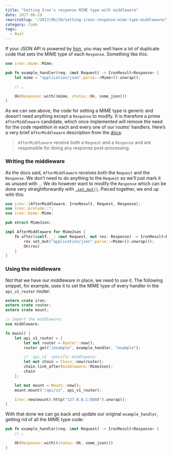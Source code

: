 ```yaml
---
title: "Setting Iron’s response MIME type with middleware"
date: 2017-06-29
rewriteSlug: "/2017/06/29/setting-irons-response-mime-type-middleware/"
category: Code
tags:
  - Rust
---
```


If your JSON API is powered by [Iron](http://ironframework.io/), you may well have a lot of duplicate code that sets the MIME type of each `Response`. Something like this:

```rust
use iron::mime::Mime;

pub fn example_handler(req: &mut Request) -> IronResult<Response> {
    let mime = "application/json".parse::<Mime>().unwrap();

    // …

    Ok(Response::with((mime, status::Ok, some_json)))
}
```

As we can see above, the code for setting a MIME type is generic and doesn’t need anything except a `Response` to modify. It is therefore a prime `AfterMiddleware` candidate, which once implemented will remove the need for the code repetition in each and every one of our routes’ handlers. Here’s a very brief `AfterMiddleware` description from the [docs](https://docs.rs/iron/0.5.1/iron/middleware/trait.AfterMiddleware.html):

> `AfterMiddleware` receive both a `Request` and a `Response` and are responsible for doing any response post-processing.

### Writing the middleware

As the docs said, `AfterMiddleware` receives both the `Request` and the `Response`. We don’t need to do anything to the `Request` so we’ll just mark it as unused with `_`. We do however want to modify the `Response` which can be done very straightforwardly with [`.set_mut()`](https://docs.rs/iron/0.5.1/iron/trait.Set.html#method.set_mut). Pieced together, we end up with this:

```rust:title=src/middleware.rs
use iron::{AfterMiddleware, IronResult, Request, Response};
use iron::prelude::*;
use iron::mime::Mime;

pub struct MimeJson;

impl AfterMiddleware for MimeJson {
    fn after(&self, _: &mut Request, mut res: Response) -> IronResult<Response> {
        res.set_mut("application/json".parse::<Mime>().unwrap());
        Ok(res)
    }
}
```

### Using the middleware

Not that we have our middleware in place, we need to use it. The following snippet, for example, uses it to set the MIME type of every handler in the `api_v1_router` router:

```rust:title=src/main.rs
extern crate iron;
extern crate router;
extern crate mount;

// Import the middleware:
use middleware;

fn main() {
    let api_v1_router = {
        let mut router = Router::new();
        router.get("/example", example_handler, "example");

        // `api_v1` specific middleware:
        let mut chain = Chain::new(router);
        chain.link_after(middleware::MimeJson);
        chain
    };

    let mut mount = Mount::new();
    mount.mount("/api/v1", api_v1_router);

    Iron::new(mount).http("127.0.0.1:8888").unwrap();
}
```

With that done we can go back and update our original `example_handler`, getting rid of all the MIME type code:

```rust
pub fn example_handler(req: &mut Request) -> IronResult<Response> { 
    // …

    Ok(Response::with((status::Ok, some_json)))
}
```
  